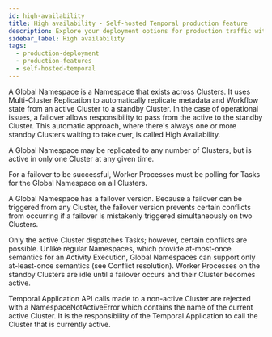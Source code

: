 ```yaml
---
id: high-availability
title: High availability - Self-hosted Temporal production feature
description: Explore your deployment options for production traffic with Temporal, offering both Self-hosted and Temporal Cloud solutions.
sidebar_label: High availability
tags:
  - production-deployment
  - production-features
  - self-hosted-temporal
---
```


A Global Namespace is a Namespace that exists across Clusters.
It uses Multi-Cluster Replication to automatically replicate metadata and Workflow state from an active Cluster to a standby Cluster.
In the case of operational issues, a failover allows responsibility to pass from the active to the standby Cluster.
This automatic approach, where there's always one or more standby Clusters waiting to take over, is called High Availability.

A Global Namespace may be replicated to any number of Clusters, but is active in only one Cluster at any given time.

For a failover to be successful, Worker Processes must be polling for Tasks for the Global Namespace on all Clusters.

A Global Namespace has a failover version.
Because a failover can be triggered from any Cluster, the failover version prevents certain conflicts from occurring if a failover is mistakenly triggered simultaneously on two Clusters.

Only the active Cluster dispatches Tasks; however, certain conflicts are possible.
Unlike regular Namespaces, which provide at-most-once semantics for an Activity Execution, Global Namespaces can support only at-least-once semantics (see Conflict resolution).
Worker Processes on the standby Clusters are idle until a failover occurs and their Cluster becomes active.

Temporal Application API calls made to a non-active Cluster are rejected with a NamespaceNotActiveError which contains the name of the current active Cluster.
It is the responsibility of the Temporal Application to call the Cluster that is currently active.